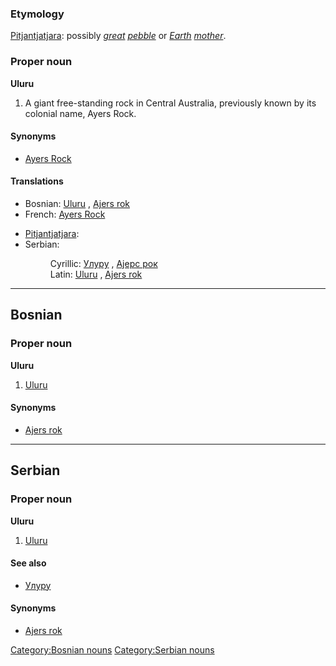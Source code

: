 ===Etymology===
[[Pitjantjatjara]]: possibly ''[[great]] [[pebble]]'' or ''[[Earth]] [[mother]]''.

===Proper noun===
'''Uluru'''

# A giant free-standing rock in Central Australia, previously known by its colonial name, Ayers Rock.

====Synonyms====
*[[Ayers Rock]]<!-- was it ever officially Ayer's Rock with an apostrope? -->

====Translations====
{{top}}
*Bosnian: [[Uluru#Bosnian|Uluru]] {{m}}, [[Ajers rok#Bosnian|Ajers rok]] {{m}}
*French: [[Ayers Rock#French|Ayers Rock]]
{{mid}}
*[[Pitjantjatjara]]: {{Unicode|[[Uluṟu]]}}
*Serbian:
*:Cyrillic: [[Улуру#Serbian|Улуру]] {{m}}, [[Ајерс рок]] {{m}}
*:Latin: [[Uluru#Serbian|Uluru]] {{m}}, [[Ajers rok#Serbian|Ajers rok]] {{m}}
{{bottom}}

----

==Bosnian==
===Proper noun===
'''Uluru''' {{m}}
#[[Uluru#English|Uluru]]
====Synonyms====
*[[Ajers rok#Bosnian|Ajers rok]]
[[Category:Bosnian nouns]]

----

==Serbian==
===Proper noun===
'''Uluru''' {{m}}
#[[Uluru#English|Uluru]]
====See also====
*[[Улуру#Serbian|Улуру]]
====Synonyms====
*[[Ajers rok#Serbian|Ajers rok]]
[[Category:Serbian nouns]]